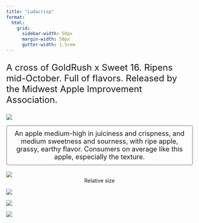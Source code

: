 ```yaml
---
title: "Ludacrisp"
format:
  html: 
    grid:
      sidebar-width: 50px
      margin-width: 50px
      gutter-width: 1.5rem
---
```


:::{style="font-size: x-large;"}
A cross of GoldRush x Sweet 16. Ripens mid-October. Full of flavors. Released by the Midwest Apple Improvement Association.
:::

::: grid
::: g-col-4

![](img/transparentapples/LUDACRISP-crop.png)

:::{style="font-size: large; border: 2px ridge Gainsboro; padding: 10px; border-radius: 5px;"}
<center>An apple medium-high in juiciness and crispness, and medium sweetness and sourness, with ripe apple, grassy, earthy flavor. Consumers on average like this apple, especially the texture.</center>
:::

<br>
![](img/LUDACRISP-crop.jpg)
<center>Relative size</center>

:::

::: g-col-6

![](img/websitefigs/Apple_Ludacrisp.svg)



![](img/flavfigs/flavor_plot_Ludacrisp.svg)
<br>

![](img/likingfigs/Liking_Ludacrisp.svg)
:::
:::
  